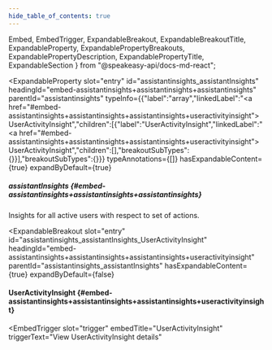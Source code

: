 ```yaml
---
hide_table_of_contents: true
---
```

  Embed,
  EmbedTrigger,
  ExpandableBreakout,
  ExpandableBreakoutTitle,
  ExpandableProperty,
  ExpandablePropertyBreakouts,
  ExpandablePropertyDescription,
  ExpandablePropertyTitle,
  ExpandableSection
} from "@speakeasy-api/docs-md-react";

<ExpandableSection>

<ExpandableProperty
  slot="entry"
  id="assistantinsights_assistantInsights"
  headingId="embed-assistantinsights+assistantinsights+assistantinsights"
  parentId="assistantinsights"
  typeInfo={{"label":"array","linkedLabel":"<a href=\"#embed-assistantinsights+assistantinsights+assistantinsights+useractivityinsight\">UserActivityInsight</a>","children":[{"label":"UserActivityInsight","linkedLabel":"<a href=\"#embed-assistantinsights+assistantinsights+assistantinsights+useractivityinsight\">UserActivityInsight</a>","children":[],"breakoutSubTypes":{}}],"breakoutSubTypes":{}}}
  typeAnnotations={[]}
  hasExpandableContent={true}
  expandByDefault={true}
>

<ExpandablePropertyTitle slot="title">

##### assistantInsights \{#embed-assistantinsights+assistantinsights+assistantinsights\}

</ExpandablePropertyTitle>

<ExpandablePropertyDescription slot="description">

Insights for all active users with respect to set of actions.

</ExpandablePropertyDescription>

<ExpandablePropertyBreakouts slot="breakouts">

<ExpandableBreakout
  slot="entry"
  id="assistantinsights_assistantInsights_UserActivityInsight"
  headingId="embed-assistantinsights+assistantinsights+assistantinsights+useractivityinsight"
  parentId="assistantinsights_assistantInsights"
  hasExpandableContent={true}
  expandByDefault={false}
>

<ExpandableBreakoutTitle slot="title">

#### UserActivityInsight \{#embed-assistantinsights+assistantinsights+assistantinsights+useractivityinsight\}

</ExpandableBreakoutTitle>

<Embed slot="embed">

<EmbedTrigger
  slot="trigger"
  embedTitle="UserActivityInsight"
  triggerText="View UserActivityInsight details"
>

<Embeduseractivityinsight />

</EmbedTrigger>

</Embed>

</ExpandableBreakout>

</ExpandablePropertyBreakouts>

</ExpandableProperty>

</ExpandableSection>